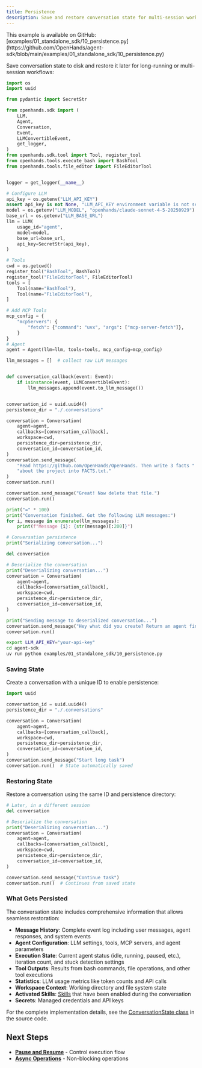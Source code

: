 ```yaml
---
title: Persistence
description: Save and restore conversation state for multi-session workflows.
---
```


<Note>
This example is available on GitHub: [examples/01_standalone_sdk/10_persistence.py](https://github.com/OpenHands/agent-sdk/blob/main/examples/01_standalone_sdk/10_persistence.py)
</Note>

Save conversation state to disk and restore it later for long-running or multi-session workflows:

```python icon="python" expandable examples/01_standalone_sdk/10_persistence.py
import os
import uuid

from pydantic import SecretStr

from openhands.sdk import (
    LLM,
    Agent,
    Conversation,
    Event,
    LLMConvertibleEvent,
    get_logger,
)
from openhands.sdk.tool import Tool, register_tool
from openhands.tools.execute_bash import BashTool
from openhands.tools.file_editor import FileEditorTool


logger = get_logger(__name__)

# Configure LLM
api_key = os.getenv("LLM_API_KEY")
assert api_key is not None, "LLM_API_KEY environment variable is not set."
model = os.getenv("LLM_MODEL", "openhands/claude-sonnet-4-5-20250929")
base_url = os.getenv("LLM_BASE_URL")
llm = LLM(
    usage_id="agent",
    model=model,
    base_url=base_url,
    api_key=SecretStr(api_key),
)

# Tools
cwd = os.getcwd()
register_tool("BashTool", BashTool)
register_tool("FileEditorTool", FileEditorTool)
tools = [
    Tool(name="BashTool"),
    Tool(name="FileEditorTool"),
]

# Add MCP Tools
mcp_config = {
    "mcpServers": {
        "fetch": {"command": "uvx", "args": ["mcp-server-fetch"]},
    }
}
# Agent
agent = Agent(llm=llm, tools=tools, mcp_config=mcp_config)

llm_messages = []  # collect raw LLM messages


def conversation_callback(event: Event):
    if isinstance(event, LLMConvertibleEvent):
        llm_messages.append(event.to_llm_message())


conversation_id = uuid.uuid4()
persistence_dir = "./.conversations"

conversation = Conversation(
    agent=agent,
    callbacks=[conversation_callback],
    workspace=cwd,
    persistence_dir=persistence_dir,
    conversation_id=conversation_id,
)
conversation.send_message(
    "Read https://github.com/OpenHands/OpenHands. Then write 3 facts "
    "about the project into FACTS.txt."
)
conversation.run()

conversation.send_message("Great! Now delete that file.")
conversation.run()

print("=" * 100)
print("Conversation finished. Got the following LLM messages:")
for i, message in enumerate(llm_messages):
    print(f"Message {i}: {str(message)[:200]}")

# Conversation persistence
print("Serializing conversation...")

del conversation

# Deserialize the conversation
print("Deserializing conversation...")
conversation = Conversation(
    agent=agent,
    callbacks=[conversation_callback],
    workspace=cwd,
    persistence_dir=persistence_dir,
    conversation_id=conversation_id,
)

print("Sending message to deserialized conversation...")
conversation.send_message("Hey what did you create? Return an agent finish action")
conversation.run()
```

```bash Running the Example
export LLM_API_KEY="your-api-key"
cd agent-sdk
uv run python examples/01_standalone_sdk/10_persistence.py
```

### Saving State

Create a conversation with a unique ID to enable persistence:

```python highlight={3-4,10-11}
import uuid

conversation_id = uuid.uuid4()
persistence_dir = "./.conversations"

conversation = Conversation(
    agent=agent,
    callbacks=[conversation_callback],
    workspace=cwd,
    persistence_dir=persistence_dir,
    conversation_id=conversation_id,
)
conversation.send_message("Start long task")
conversation.run()  # State automatically saved
```

### Restoring State

Restore a conversation using the same ID and persistence directory:

```python highlight={9-10}
# Later, in a different session
del conversation

# Deserialize the conversation
print("Deserializing conversation...")
conversation = Conversation(
    agent=agent,
    callbacks=[conversation_callback],
    workspace=cwd,
    persistence_dir=persistence_dir,
    conversation_id=conversation_id,
)

conversation.send_message("Continue task")
conversation.run()  # Continues from saved state
```

### What Gets Persisted

The conversation state includes comprehensive information that allows seamless restoration:

- **Message History**: Complete event log including user messages, agent responses, and system events
- **Agent Configuration**: LLM settings, tools, MCP servers, and agent parameters
- **Execution State**: Current agent status (idle, running, paused, etc.), iteration count, and stuck detection settings
- **Tool Outputs**: Results from bash commands, file operations, and other tool executions
- **Statistics**: LLM usage metrics like token counts and API calls
- **Workspace Context**: Working directory and file system state
- **Activated Skills**: [Skills](/sdk/guides/skill) that have been enabled during the conversation
- **Secrets**: Managed credentials and API keys

For the complete implementation details, see the [ConversationState class](https://github.com/OpenHands/agent-sdk/blob/main/openhands-sdk/openhands/sdk/conversation/state.py) in the source code.

## Next Steps

- **[Pause and Resume](/sdk/guides/convo-pause-and-resume)** - Control execution flow
- **[Async Operations](/sdk/guides/convo-async)** - Non-blocking operations
